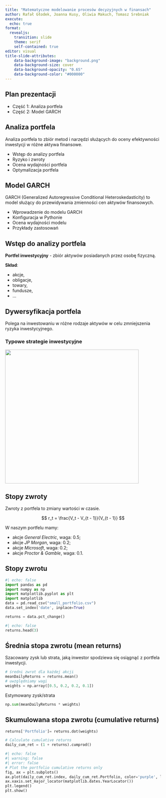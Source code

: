 ```yaml
---
title: "Matematyczne modelowanie procesów decyzyjnych w finansach"
author: Rafał Głodek, Joanna Kusy, Oliwia Makuch, Tomasz Srebniak
execute: 
  echo: true
format:
  revealjs:
    transition: slide
    theme: serif
    self-contained: true
editor: visual
title-slide-attributes:
    data-background-image: "background.png"
    data-background-size: cover
    data-background-opacity: "0.65"
    data-background-color: "#000000"
---
```


## Plan prezentacji

-   Część 1: Analiza portfela
-   Część 2: Model GARCH

## Analiza portfela

Analiza portfela to zbiór metod i narzędzi służących do oceny efektywności inwestycji w różne aktywa finansowe.

-   Wstęp do analizy portfela
-   Ryzyko i zwroty
-   Ocena wydajności portfela
-   Optymalizacja portfela

## Model GARCH

GARCH (Generalized Autoregressive Conditional Heteroskedasticity) to model służący do przewidywania zmienności cen aktywów finansowych.

\begin{equation}
GARCH(p, q): \sigma_t^2 = \omega + \sum_{i=1}^p\alpha_i \varepsilon_{t-i}^2 + \sum_{j=1}^q\beta_j \sigma_{t-j}^2
\end{equation}

-   Wprowadzenie do modelu GARCH
-   Konfiguracja w Pythonie
-   Ocena wydajności modelu
-   Przykłady zastosowań

## Wstęp do analizy portfela

**Portfel inwestycyjny** - zbiór aktywów posiadanych przez osobę fizyczną.

**Skład**:

-   akcje,
-   obligacje,
-   towary,
-   fundusze,
-   ...

## Dywersyfikacja portfela

Polega na inwestowaniu w różne rodzaje aktywów w celu zmniejszenia ryzyka inwestycyjnego.

### Typowe strategie inwestycyjne

![](equal_cap_weight.jpeg){fig-align="center" width="432"}

## Stopy zwroty

Zwroty z portfela to zmiany wartości w czasie.

$$
r_t = \frac{V_t - V_{t - 1}}{V_{t - 1}}
$$

W naszym portfelu mamy:

-   akcje *General Electric*, waga: 0.5;
-   akcje *JP Morgan*, waga: 0.2;
-   akcje *Microsoft*, waga: 0.2;
-   akcje *Proctor & Gamble*, waga: 0.1.

## Stopy zwrotu

```python
#| echo: false
import pandas as pd
import numpy as np
import matplotlib.pyplot as plt
import matplotlib
data = pd.read_csv("small_portfolio.csv")
data.set_index('date', inplace=True)
```

```python
returns = data.pct_change()
```

```python
#| echo: false
returns.head(3)
```

## Średnia stopa zwrotu (mean returns)

Szacowany zysk lub strata, jaką inwestor spodziewa się osiągnąć z portfela inwestycji.

```python
# średni zwrot dla każdej akcji
meanDailyReturns = returns.mean()
# uwzględniamy wagi
weights = np.array([0.5, 0.2, 0.2, 0.1])
```

Estymowany zysk/strata

```python
np.sum(meanDailyReturns * weights)
```

## Skumulowana stopa zwrotu (cumulative returns)

```python
returns['Portfolio']= returns.dot(weights)

# Calculate cumulative returns
daily_cum_ret = (1 + returns).cumprod()
```

```python
#| echo: false
#| warning: false
#| error: false
# Plot the portfolio cumulative returns only
fig, ax = plt.subplots()
ax.plot(daily_cum_ret.index, daily_cum_ret.Portfolio, color='purple', label="portfolio")
ax.xaxis.set_major_locator(matplotlib.dates.YearLocator())
plt.legend()
plt.show()
```
